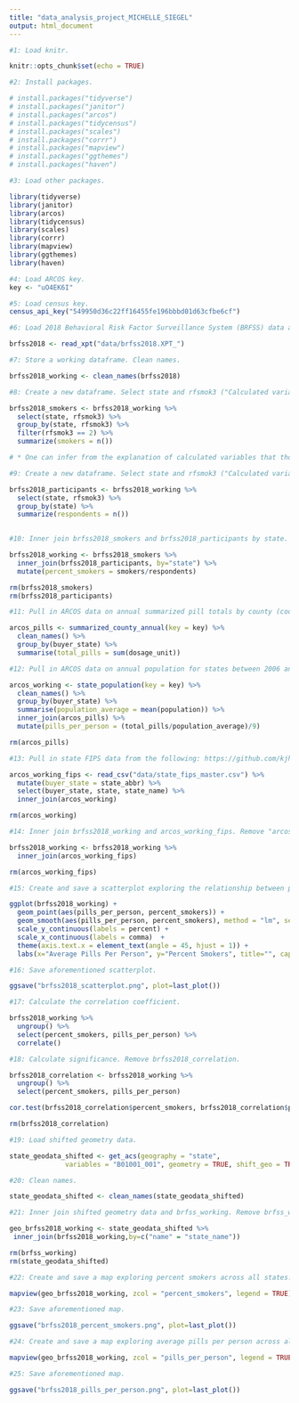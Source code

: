```yaml
---
title: "data_analysis_project_MICHELLE_SIEGEL"
output: html_document
---
```


```r

#1: Load knitr.

knitr::opts_chunk$set(echo = TRUE)

```

```r

#2: Install packages.

# install.packages("tidyverse")
# install.packages("janitor")
# install.packages("arcos")
# install.packages("tidycensus")
# install.packages("scales")
# install.packages("corrr")
# install.packages("mapview")
# install.packages("ggthemes")
# install.packages("haven")

```

```r

#3: Load other packages.

library(tidyverse)
library(janitor)
library(arcos)
library(tidycensus)
library(scales)
library(corrr)
library(mapview)
library(ggthemes)
library(haven)

```

```r

#4: Load ARCOS key.
key <- "uO4EK6I"

```

```r

#5: Load census key.
census_api_key("549950d36c22ff16455fe196bbbd01d63cfbe6cf")

```

```r

#6: Load 2018 Behavioral Risk Factor Surveillance System (BRFSS) data and clean names. Data, codebook and explanation of calculated variables included found at: https://www.cdc.gov/brfss/annual_data/annual_2018.html.

brfss2018 <- read_xpt("data/brfss2018.XPT_")

```

```r

#7: Store a working dataframe. Clean names.

brfss2018_working <- clean_names(brfss2018)

```

```r

#8: Create a new dataframe. Select state and rfsmok3 ("Calculated variable for adults who are current smokers"). Group by state and rfsmok3. Filter for smokers* only. Create column (smokers) reflecting how many participants in each state were classified as smokers.

brfss2018_smokers <- brfss2018_working %>%
  select(state, rfsmok3) %>%
  group_by(state, rfsmok3) %>%
  filter(rfsmok3 == 2) %>%
  summarize(smokers = n())

# * One can infer from the explanation of calculated variables that those whose responses are classified as "1" can be considered non-smokers, while those whose responses are classified as "2" can be considered smokers. No assumptions can be made about those classified as "9."

```

```r

#9: Create a new dataframe. Select state and rfsmok3 ("Calculated variable for adults who are current smokers"). Group by state. Filter for smokers* only. Create column (participants) reflecting how many people in each state were counted.

brfss2018_participants <- brfss2018_working %>%
  select(state, rfsmok3) %>%
  group_by(state) %>%
  summarize(respondents = n())
 
``` 
  
```r

#10: Inner join brfss2018_smokers and brfss2018_participants by state. Create a percentage column by dividing how many participants in each state responded with each possible answer by how many participants in each state responded. Remove "brfss2018_smokers" and "brfss2018participants."

brfss2018_working <- brfss2018_smokers %>%
  inner_join(brfss2018_participants, by="state") %>%
  mutate(percent_smokers = smokers/respondents)

rm(brfss2018_smokers)
rm(brfss2018_participants)

```

```r

#11: Pull in ARCOS data on annual summarized pill totals by county (code and explanations found at https://wpinvestigative.github.io/arcos/). Clean names. Summarize total pills across all years for each state.

arcos_pills <- summarized_county_annual(key = key) %>%
  clean_names() %>%
  group_by(buyer_state) %>%
  summarise(total_pills = sum(dosage_unit))

```

```r

#12: Pull in ARCOS data on annual population for states between 2006 and 2014 (code and explanations found at https://wpinvestigative.github.io/arcos/). Clean names. Average populations across all years for each state. Mutate "pills_per_person" variable by dividing total pills across all years for each state by average populations across all years for each state. Remove "arcos_pills."

arcos_working <- state_population(key = key) %>%
  clean_names() %>%
  group_by(buyer_state) %>%
  summarise(population_average = mean(population)) %>%
  inner_join(arcos_pills) %>%
  mutate(pills_per_person = (total_pills/population_average)/9)

rm(arcos_pills)

```

```r

#13: Pull in state FIPS data from the following: https://github.com/kjhealy/fips-codes. Mutate state_abbr to form buyer_state. Select buyer_state and state. Inner join arcoss_working_fips and arcos_working. Remove "arcos working."

arcos_working_fips <- read_csv("data/state_fips_master.csv") %>% 
  mutate(buyer_state = state_abbr) %>% 
  select(buyer_state, state, state_name) %>%
  inner_join(arcos_working)

rm(arcos_working)

```

```r

#14: Inner join brfss2018_working and arcos_working_fips. Remove "arcos working_fips."

brfss2018_working <- brfss2018_working %>%
  inner_join(arcos_working_fips)

rm(arcos_working_fips)

```

```r

#15: Create and save a scatterplot exploring the relationship between percent smokers and average pills per person.

ggplot(brfss2018_working) +
  geom_point(aes(pills_per_person, percent_smokers)) +
  geom_smooth(aes(pills_per_person, percent_smokers), method = "lm", se = FALSE)  +
  scale_y_continuous(labels = percent) +
  scale_x_continuous(labels = comma)  +
  theme(axis.text.x = element_text(angle = 45, hjust = 1)) +
  labs(x="Average Pills Per Person", y="Percent Smokers", title="", caption = "Source: ARCOS via WaPo and BRFSS via CDC")

```

```r

#16: Save aforementioned scatterplot.

ggsave("brfss2018_scatterplot.png", plot=last_plot())

```

```r

#17: Calculate the correlation coefficient.

brfss2018_working %>%
  ungroup() %>%
  select(percent_smokers, pills_per_person) %>%
  correlate()

```

```r

#18: Calculate significance. Remove brfss2018_correlation.

brfss2018_correlation <- brfss2018_working %>%
  ungroup() %>%
  select(percent_smokers, pills_per_person) 

cor.test(brfss2018_correlation$percent_smokers, brfss2018_correlation$pills_per_person)

rm(brfss2018_correlation)

```

```r

#19: Load shifted geometry data.

state_geodata_shifted <- get_acs(geography = "state",
              variables = "B01001_001", geometry = TRUE, shift_geo = TRUE)

```

```r

#20: Clean names.

state_geodata_shifted <- clean_names(state_geodata_shifted)

```

```r

#21: Inner join shifted geometry data and brfss_working. Remove brfss_working.

geo_brfss2018_working <- state_geodata_shifted %>%
 inner_join(brfss2018_working,by=c("name" = "state_name"))

rm(brfss_working)
rm(state_geodata_shifted)

```

```r

#22: Create and save a map exploring percent smokers across all states.

mapview(geo_brfss2018_working, zcol = "percent_smokers", legend = TRUE)

```

```r

#23: Save aforementioned map.

ggsave("brfss2018_percent_smokers.png", plot=last_plot())

```

```r

#24: Create and save a map exploring average pills per person across all states.

mapview(geo_brfss2018_working, zcol = "pills_per_person", legend = TRUE)

```

```r

#25: Save aforementioned map.

ggsave("brfss2018_pills_per_person.png", plot=last_plot())

```